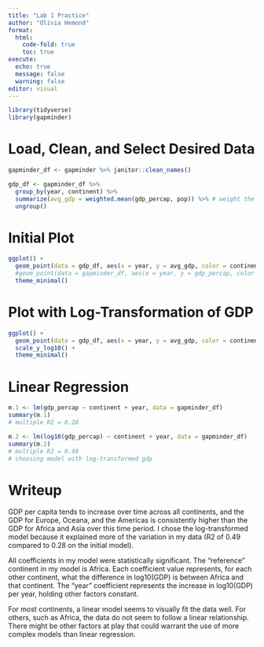 ```yaml
---
title: "Lab 1 Practice"
author: "Olivia Hemond"
format: 
  html:
    code-fold: true
    toc: true
execute: 
  echo: true
  message: false
  warning: false
editor: visual
---
```


```r
library(tidyverse)
library(gapminder)
```

# Load, Clean, and Select Desired Data

```r
gapminder_df <- gapminder %>% janitor::clean_names()
```

```r
gdp_df <- gapminder_df %>% 
  group_by(year, continent) %>% 
  summarize(avg_gdp = weighted.mean(gdp_percap, pop)) %>% # weight the gdps by country pop
  ungroup()
```

# Initial Plot

```r
ggplot() +
  geom_point(data = gdp_df, aes(x = year, y = avg_gdp, color = continent)) +
  #geom_point(data = gapminder_df, aes(x = year, y = gdp_percap, color = continent), alpha = 0.2) +
  theme_minimal()
```

# Plot with Log-Transformation of GDP

```r
ggplot() +
  geom_point(data = gdp_df, aes(x = year, y = avg_gdp, color = continent)) +
  scale_y_log10() +
  theme_minimal()
```

# Linear Regression

```r
m.1 <- lm(gdp_percap ~ continent + year, data = gapminder_df)
summary(m.1)
# multiple R2 = 0.28

m.2 <- lm(log10(gdp_percap) ~ continent + year, data = gapminder_df)
summary(m.2)
# multiple R2 = 0.49
# choosing model with log-transformed gdp

```

# Writeup

GDP per capita tends to increase over time across all continents, and the GDP for Europe, Oceana, and the Americas is consistently higher than the GDP for Africa and Asia over this time period. I chose the log-transformed model because it explained more of the variation in my data (R2 of 0.49 compared to 0.28 on the initial model).

All coefficients in my model were statistically significant. The "reference" continent in my model is Africa. Each coefficient value represents, for each other continent, what the difference in log10(GDP) is between Africa and that continent. The "year" coefficient represents the increase in log10(GDP) per year, holding other factors constant.

For most continents, a linear model seems to visually fit the data well. For others, such as Africa, the data do not seem to follow a linear relationship. There might be other factors at play that could warrant the use of more complex models than linear regression.
